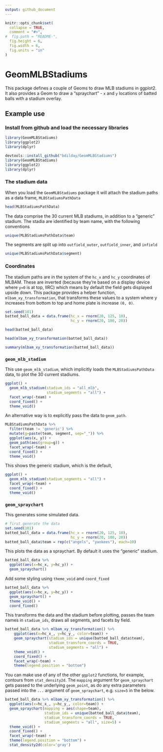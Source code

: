 ```yaml
---
output: github_document
---
```


<!-- README.md is generated from README.Rmd. Please edit that file -->

```r
knitr::opts_chunk$set(
  collapse = TRUE,
  comment = "#>",
#  fig.path = "README-",
  fig.height = 6,
  fig.width = 6,
  fig.units = "in"
)
```


# GeomMLBStadiums

This package defines a couple of Geoms to draw MLB stadiums in ggplot2. It also provides a Geom to draw a "spraychart" - `x` and `y` locations of batted balls with a stadium overlay. 

## Example use

### Install from github and load the necessary libraries

``` r
library(GeomMLBStadiums)
library(ggplot2)
library(dplyr)
```

``` r
devtools::install_github("bdilday/GeomMLBStadiums")
library(GeomMLBStadiums)
library(ggplot2)
library(dplyr)
```

### The stadium data

When you load the `GeomMLBStadiums` package it will attach the stadium paths as a data frame, `MLBStadiumsPathData`

``` r
head(MLBStadiumsPathData)
```

The data comprise the 30 current MLB stadiums, in addition to a "generic" stadium. The stadia are identified by team name, with the following conventions

``` r
unique(MLBStadiumsPathData$team)
```

The segments are split up into `outfield_outer`, `outfield_inner`, and `infield`

``` r
unique(MLBStadiumsPathData$segment)
```

### Coordinates

The stadium paths are in the system of the `hc_x` and `hc_y` coordinates of MLBAM. These are inverted (because they're based on a display device where `y=0` is at top, IIRC) which means by default the field gets displayed upside down. This package provides a helper function, `mlbam_xy_transformation`, that transforms these values to a system where y increases from bottom to top and home plate is increase `(0, 0)`.

``` r
set.seed(101)
batted_ball_data = data.frame(hc_x = rnorm(20, 125, 10), 
                              hc_y = rnorm(20, 100, 20))

head(batted_ball_data)

head(mlbam_xy_transformation(batted_ball_data))

summary(mlbam_xy_transformation(batted_ball_data))

```

### `geom_mlb_stadium`

This use `geom_mlb_stadium`, which implicitly loads the `MLBStadiumsPathData` data, to plot the 30 current stadiums.

``` r
ggplot() + 
  geom_mlb_stadium(stadium_ids = "all_mlb", 
                   stadium_segments = "all") + 
  facet_wrap(~team) + 
  coord_fixed() + 
  theme_void()
```

An alternative way is to explicitly pass the data to `geom_path`.

``` r
MLBStadiumsPathData %>% 
  filter(team != 'generic') %>% 
  mutate(g=paste(team, segment, sep="_")) %>% 
  ggplot(aes(x, y)) + 
  geom_path(aes(group=g)) + 
  facet_wrap(~team) + 
  coord_fixed() + 
  theme_void()
```

This shows the generic stadium, which is the default,

``` r
ggplot() + 
  geom_mlb_stadium(stadium_segments = "all") + 
  facet_wrap(~team) + 
  coord_fixed() + 
  theme_void()
```

### `geom_spraychart`

This generates some simulated data.

``` r
# first generate the data
set.seed(101)
batted_ball_data = data.frame(hc_x = rnorm(20, 125, 10),
                              hc_y = rnorm(20, 100, 20))
batted_ball_data$team = rep(c("angels", "yankees"), each=10)
```

This plots the data as a spraychart. By default it uses the "generic" stadium.

``` r
batted_ball_data %>% 
  ggplot(aes(x=hc_x, y=hc_y)) + 
  geom_spraychart() 
```

Add some styling using `theme_void` and `coord_fixed`

``` r
batted_ball_data %>% 
  ggplot(aes(x=hc_x, y=hc_y)) + 
  geom_spraychart() + 
  theme_void() + 
  coord_fixed()
```

This transforms the data and the stadium before plotting, passes the team names in `stadium_ids`, draws all segments, and facets by field.

``` r
batted_ball_data %>% mlbam_xy_transformation() %>%  
    ggplot(aes(x=hc_x_, y=hc_y_, color=team)) + 
    geom_spraychart(stadium_ids = unique(batted_ball_data$team),
                    stadium_transform_coords = TRUE, 
                    stadium_segments = "all") + 
    theme_void() + 
    coord_fixed() + 
    facet_wrap(~team) + 
    theme(legend.position = "bottom")
```

You can make use of any of the other `ggplot2` functions, for example, contours from `stat_density2d`. The `mapping` argument for `geom_spraychart` gets passed to the underlying `geom_point`, as do any extra parameters passed into the `...` argument of `geom_spraychart`, e.g. `size=5` in the below.

``` r
batted_ball_data %>% mlbam_xy_transformation() %>%  
  ggplot(aes(x=hc_x_, y=hc_y_, color=team)) + 
  geom_spraychart(mapping = aes(shape=team), 
                  stadium_ids = unique(batted_ball_data$team),
                  stadium_transform_coords = TRUE, 
                  stadium_segments = "all", size=5) + 
  theme_void() + 
  coord_fixed() + 
  facet_wrap(~team) + 
  theme(legend.position = "bottom") + 
  stat_density2d(color='gray')
```


